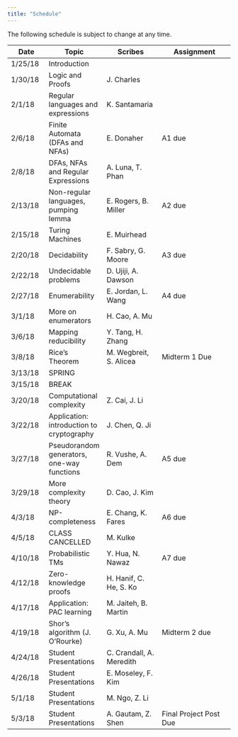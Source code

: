 ```yaml
---
title: "Schedule"
---
```

The following schedule is subject to change at any time.

| **Date** | **Topic**  | **Scribes** |  **Assignment** |
| ---------|------------|-------------|-----------------|
| 1/25/18  | Introduction |||
| 1/30/18  | Logic and Proofs |J. Charles||
| 2/1/18   | Regular languages and expressions |K. Santamaria||
| 2/6/18   | Finite Automata (DFAs and NFAs) |E. Donaher|A1 due|
| 2/8/18   | DFAs, NFAs and Regular Expressions |A. Luna, T. Phan||
| 2/13/18  | Non-regular languages, pumping lemma |E. Rogers, B. Miller|A2 due|
| 2/15/18  | Turing Machines |E. Muirhead||
| 2/20/18  | Decidability |F. Sabry, G. Moore|A3 due|
| 2/22/18  | Undecidable problems |D. Ujiji, A. Dawson||
| 2/27/18  | Enumerability |E. Jordan, L. Wang|A4 due|
| 3/1/18   | More on enumerators |H. Cao, A. Mu||
| 3/6/18   | Mapping reducibility |Y. Tang, H. Zhang ||
| 3/8/18   | Rice's Theorem |M. Wegbreit, S. Alicea| Midterm 1 Due |
| 3/13/18  | SPRING |||
| 3/15/18  | BREAK |||
| 3/20/18  | Computational complexity |Z. Cai, J. Li||
| 3/22/18  | Application: introduction to cryptography |J. Chen, Q. Ji||
| 3/27/18  | Pseudorandom generators, one-way functions |R. Vushe, A. Dem|A5 due|
| 3/29/18  | More complexity theory |D. Cao, J. Kim||
| 4/3/18   | NP-completeness |E. Chang, K. Fares|A6 due|
| 4/5/18   | CLASS CANCELLED |M. Kulke||
| 4/10/18  | Probabilistic TMs |Y. Hua, N. Nawaz|A7 due|
| 4/12/18  | Zero-knowledge proofs |H. Hanif, C. He, S. Ko||
| 4/17/18  | Application: PAC learning |M. Jaiteh, B. Martin||
| 4/19/18  | Shor's algorithm (J. O'Rourke) |G. Xu, A. Mu| Midterm 2 due|
| 4/24/18  | Student Presentations |C. Crandall, A. Meredith||
| 4/26/18  | Student Presentations |E. Moseley, F. Kim||
| 5/1/18   | Student Presentations |M. Ngo, Z. Li||
| 5/3/18   | Student Presentations |A. Gautam, Z. Shen|Final Project Post Due|